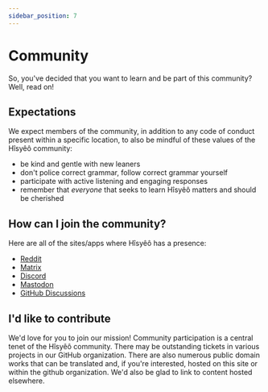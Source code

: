 ```yaml
---
sidebar_position: 7
---
```



# Community

So, you've decided that you want to learn and be part of this community? Well,
read on!

## Expectations

We expect members of the community, in addition to any code of conduct present
within a specific location, to also be mindful of these values of the Hîsyêô
community:

- be kind and gentle with new leaners
- don't police correct grammar, follow correct grammar yourself
- participate with active listening and engaging responses
- remember that *everyone* that seeks to learn Hîsyêô matters and should be
  cherished

## How can I join the community?

Here are all of the sites/apps where Hîsyêô has a presence:

- [Reddit](https://www.reddit.com/r/hisyeo/)
- [Matrix](https://matrix.to/#/#hisyeo:matrix.org)
- [Discord](https://discord.gg/48mUPRan9G)
- [Mastodon](https://mastodon.social/@hisyeo)
- [GitHub Discussions](https://github.com/orgs/Hisyeo/discussions)

## I'd like to contribute

We'd love for you to join our mission! Community participation is a central
tenet of the Hîsyêô community. There may be outstanding tickets in various
projects in our GitHub organization. There are also numerous public domain works
that can be translated and, if you're interested, hosted on this site or within
the github organization. We'd also be glad to link to content hosted elsewhere.

<HisyeoTooltip/>
